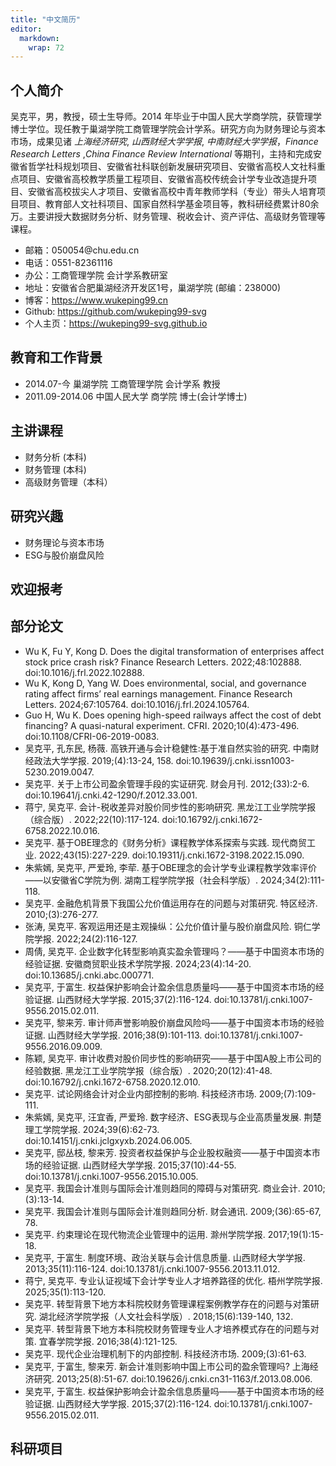 ```yaml
---
title: "中文简历"
editor: 
  markdown: 
    wrap: 72
---
```


## 个人简介

吴克平，男，教授，硕士生导师。2014 年毕业于中国人民大学商学院，获管理学博士学位。现任教于巢湖学院工商管理学院会计学系。研究方向为财务理论与资本市场，成果见诸 *上海经济研究*, *山西财经大学学报*, *中南财经大学学报*，*Finance Research Letters* ,*China Finance Review International* 等期刊，主持和完成安徽省哲学社科规划项目、安徽省社科联创新发展研究项目、安徽省高校人文社科重点项目、安徽省高校教学质量工程项目、安徽省高校传统会计学专业改造提升项目、安徽省高校拔尖人才项目、安徽省高校中青年教师学科（专业）带头人培育项目项目、教育部人文社科项目、国家自然科学基金项目等，教科研经费累计80余万。主要讲授大数据财务分析、财务管理、税收会计、资产评估、高级财务管理等课程。

- 邮箱：050054@chu.edu.cn 
- 电话：0551-82361116
- 办公：工商管理学院 会计学系教研室
- 地址：安徽省合肥巢湖经济开发区1号，巢湖学院 (邮编：238000)
- 博客：<https://www.wukeping99.cn>
- Github: <https://github.com/wukeping99-svg>
- 个人主页：<https://wukeping99-svg.github.io>

## 教育和工作背景

- 2014.07-今 巢湖学院 工商管理学院 会计学系 教授
- 2011.09-2014.06 中国人民大学 商学院 博士(会计学博士)


## 主讲课程
- 财务分析 (本科)
- 财务管理 (本科)
- 高级财务管理（本科）

## 研究兴趣

- 财务理论与资本市场
- ESG与股价崩盘风险

## 欢迎报考


## 部分论文
- Wu K, Fu Y, Kong D. Does the digital transformation of enterprises affect stock price crash risk? Finance Research Letters. 2022;48:102888. doi:10.1016/j.frl.2022.102888.
- Wu K, Kong D, Yang W. Does environmental, social, and governance rating affect firms’ real earnings management. Finance Research Letters. 2024;67:105764. doi:10.1016/j.frl.2024.105764.
- Guo H, Wu K. Does opening high-speed railways affect the cost of debt financing? A quasi-natural experiment. CFRI. 2020;10(4):473-496. doi:10.1108/CFRI-06-2019-0083.
- 吴克平, 孔东民, 杨薇. 高铁开通与会计稳健性:基于准自然实验的研究. 中南财经政法大学学报. 2019;(4):13-24, 158. doi:10.19639/j.cnki.issn1003-5230.2019.0047.
- 吴克平. 关于上市公司盈余管理手段的实证研究. 财会月刊. 2012;(33):2-6. doi:10.19641/j.cnki.42-1290/f.2012.33.001.
- 蒋宁, 吴克平. 会计-税收差异对股价同步性的影响研究. 黑龙江工业学院学报（综合版）. 2022;22(10):117-124. doi:10.16792/j.cnki.1672-6758.2022.10.016.
- 吴克平. 基于OBE理念的《财务分析》课程教学体系探索与实践. 现代商贸工业. 2022;43(15):227-229. doi:10.19311/j.cnki.1672-3198.2022.15.090.
- 朱紫嫣, 吴克平, 严爱玲, 李荦. 基于OBE理念的会计学专业课程教学效率评价——以安徽省C学院为例. 湖南工程学院学报（社会科学版）. 2024;34(2):111-118.
- 吴克平. 金融危机背景下我国公允价值运用存在的问题与对策研究. 特区经济. 2010;(3):276-277.
- 张涛, 吴克平. 客观运用还是主观操纵：公允价值计量与股价崩盘风险. 铜仁学院学报. 2022;24(2):116-127.
- 周倩, 吴克平. 企业数字化转型影响真实盈余管理吗？——基于中国资本市场的经验证据. 安徽商贸职业技术学院学报. 2024;23(4):14-20. doi:10.13685/j.cnki.abc.000771.
- 吴克平, 于富生. 权益保护影响会计盈余信息质量吗——基于中国资本市场的经验证据. 山西财经大学学报. 2015;37(2):116-124. doi:10.13781/j.cnki.1007-9556.2015.02.011.
- 吴克平, 黎来芳. 审计师声誉影响股价崩盘风险吗——基于中国资本市场的经验证据. 山西财经大学学报. 2016;38(9):101-113. doi:10.13781/j.cnki.1007-9556.2016.09.009.
- 陈颖, 吴克平. 审计收费对股价同步性的影响研究——基于中国A股上市公司的经验数据. 黑龙江工业学院学报（综合版）. 2020;20(12):41-48. doi:10.16792/j.cnki.1672-6758.2020.12.010.
- 吴克平. 试论网络会计对企业内部控制的影响. 科技经济市场. 2009;(7):109-111.
- 朱紫嫣, 吴克平, 汪宜香, 严爱玲. 数字经济、ESG表现与企业高质量发展. 荆楚理工学院学报. 2024;39(6):62-73. doi:10.14151/j.cnki.jclgxyxb.2024.06.005.
- 吴克平, 邸丛枝, 黎来芳. 投资者权益保护与企业股权融资——基于中国资本市场的经验证据. 山西财经大学学报. 2015;37(10):44-55. doi:10.13781/j.cnki.1007-9556.2015.10.005.
- 吴克平. 我国会计准则与国际会计准则趋同的障碍与对策研究. 商业会计. 2010;(3):13-14.
- 吴克平. 我国会计准则与国际会计准则趋同分析. 财会通讯. 2009;(36):65-67, 78.
- 吴克平. 约束理论在现代物流企业管理中的运用. 滁州学院学报. 2017;19(1):15-18.
- 吴克平, 于富生. 制度环境、政治关联与会计信息质量. 山西财经大学学报. 2013;35(11):116-124. doi:10.13781/j.cnki.1007-9556.2013.11.012.
- 蒋宁, 吴克平. 专业认证视域下会计学专业人才培养路径的优化. 梧州学院学报. 2025;35(1):113-120.
- 吴克平. 转型背景下地方本科院校财务管理课程案例教学存在的问题与对策研究. 湖北经济学院学报（人文社会科学版）. 2018;15(6):139-140, 132.
- 吴克平. 转型背景下地方本科院校财务管理专业人才培养模式存在的问题与对策. 宜春学院学报. 2016;38(4):121-125.
- 吴克平. 现代企业治理机制下的内部控制. 科技经济市场. 2009;(3):61-63.
- 吴克平, 于富生, 黎来芳. 新会计准则影响中国上市公司的盈余管理吗? 上海经济研究. 2013;25(8):51-67. doi:10.19626/j.cnki.cn31-1163/f.2013.08.006.
- 吴克平, 于富生. 权益保护影响会计盈余信息质量吗——基于中国资本市场的经验证据. 山西财经大学学报. 2015;37(2):116-124. doi:10.13781/j.cnki.1007-9556.2015.02.011.


## 科研项目





<!-- ![](https://fig-lianxh.oss-cn-shenzhen.aliyuncs.com/LianxhHome.PNG) -->